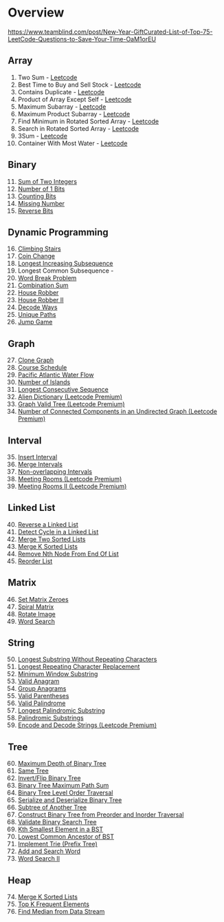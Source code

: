 # Overview

https://www.teamblind.com/post/New-Year-GiftCurated-List-of-Top-75-LeetCode-Questions-to-Save-Your-Time-OaM1orEU

## Array

1. Two Sum - [Leetcode](https://leetcode.com/problems/two-sum/)
1. Best Time to Buy and Sell Stock - [Leetcode](https://leetcode.com/problems/best-time-to-buy-and-sell-stock/)
1. Contains Duplicate - [Leetcode](https://leetcode.com/problems/contains-duplicate/)
1. Product of Array Except Self - [Leetcode](https://leetcode.com/problems/product-of-array-except-self/)
1. Maximum Subarray - [Leetcode](https://leetcode.com/problems/maximum-subarray/)
1. Maximum Product Subarray - [Leetcode](https://leetcode.com/problems/maximum-product-subarray/)
1. Find Minimum in Rotated Sorted Array - [Leetcode](https://leetcode.com/problems/find-minimum-in-rotated-sorted-array/)
1. Search in Rotated Sorted Array - [Leetcode](https://leetcode.com/problems/search-in-rotated-sorted-array/)
1. 3Sum - [Leetcode](https://leetcode.com/problems/3sum/)
1. Container With Most Water - [Leetcode](https://leetcode.com/problems/container-with-most-water/)

## Binary

11. [Sum of Two Integers](https://leetcode.com/problems/sum-of-two-integers/)
12. [Number of 1 Bits](https://leetcode.com/problems/number-of-1-bits/)
13. [Counting Bits](https://leetcode.com/problems/counting-bits/)
14. [Missing Number](https://leetcode.com/problems/missing-number/)
15. [Reverse Bits](https://leetcode.com/problems/reverse-bits/)

## Dynamic Programming

16. [Climbing Stairs](https://leetcode.com/problems/climbing-stairs/)
17. [Coin Change](https://leetcode.com/problems/coin-change/)
18. [Longest Increasing Subsequence](https://leetcode.com/problems/longest-increasing-subsequence/)
19. Longest Common Subsequence -
20. [Word Break Problem](https://leetcode.com/problems/word-break/)
21. [Combination Sum](https://leetcode.com/problems/combination-sum-iv/)
22. [House Robber](https://leetcode.com/problems/house-robber/)
23. [House Robber II](https://leetcode.com/problems/house-robber-ii/)
24. [Decode Ways](https://leetcode.com/problems/decode-ways/)
25. [Unique Paths](https://leetcode.com/problems/unique-paths/)
26. [Jump Game](https://leetcode.com/problems/jump-game/)

## Graph

27. [Clone Graph](https://leetcode.com/problems/clone-graph/)
28. [Course Schedule](https://leetcode.com/problems/course-schedule/)
29. [Pacific Atlantic Water Flow](https://leetcode.com/problems/pacific-atlantic-water-flow/)
30. [Number of Islands](https://leetcode.com/problems/number-of-islands/)
31. [Longest Consecutive Sequence](https://leetcode.com/problems/longest-consecutive-sequence/)
32. [Alien Dictionary (Leetcode Premium)](https://leetcode.com/problems/alien-dictionary/)
33. [Graph Valid Tree (Leetcode Premium)](https://leetcode.com/problems/graph-valid-tree/)
34. [Number of Connected Components in an Undirected Graph (Leetcode Premium)](https://leetcode.com/problems/number-of-connected-components-in-an-undirected-graph/)

## Interval

35. [Insert Interval](https://leetcode.com/problems/insert-interval/)
36. [Merge Intervals](https://leetcode.com/problems/merge-intervals/)
37. [Non-overlapping Intervals](https://leetcode.com/problems/non-overlapping-intervals/)
38. [Meeting Rooms (Leetcode Premium)](https://leetcode.com/problems/meeting-rooms/)
39. [Meeting Rooms II (Leetcode Premium)](https://leetcode.com/problems/meeting-rooms-ii/)

## Linked List

40. [Reverse a Linked List](https://leetcode.com/problems/reverse-linked-list/)
41. [Detect Cycle in a Linked List](https://leetcode.com/problems/linked-list-cycle/)
42. [Merge Two Sorted Lists](https://leetcode.com/problems/merge-two-sorted-lists/)
43. [Merge K Sorted Lists](https://leetcode.com/problems/merge-k-sorted-lists/)
44. [Remove Nth Node From End Of List](https://leetcode.com/problems/remove-nth-node-from-end-of-list/)
45. [Reorder List](https://leetcode.com/problems/reorder-list/)

## Matrix

46. [Set Matrix Zeroes](https://leetcode.com/problems/set-matrix-zeroes/)
47. [Spiral Matrix](https://leetcode.com/problems/spiral-matrix/)
48. [Rotate Image](https://leetcode.com/problems/rotate-image/)
49. [Word Search](https://leetcode.com/problems/word-search/)

## String

50. [Longest Substring Without Repeating Characters](https://leetcode.com/problems/longest-substring-without-repeating-characters/)
51. [Longest Repeating Character Replacement](https://leetcode.com/problems/longest-repeating-character-replacement/)
52. [Minimum Window Substring](https://leetcode.com/problems/minimum-window-substring/)
53. [Valid Anagram](https://leetcode.com/problems/valid-anagram/)
54. [Group Anagrams](https://leetcode.com/problems/group-anagrams/)
55. [Valid Parentheses](https://leetcode.com/problems/valid-parentheses/)
56. [Valid Palindrome](https://leetcode.com/problems/valid-palindrome/)
57. [Longest Palindromic Substring](https://leetcode.com/problems/longest-palindromic-substring/)
58. [Palindromic Substrings](https://leetcode.com/problems/palindromic-substrings/)
59. [Encode and Decode Strings (Leetcode Premium)](https://leetcode.com/problems/encode-and-decode-strings/)

## Tree

60. [Maximum Depth of Binary Tree](https://leetcode.com/problems/maximum-depth-of-binary-tree/)
61. [Same Tree](https://leetcode.com/problems/same-tree/)
62. [Invert/Flip Binary Tree](https://leetcode.com/problems/invert-binary-tree/)
63. [Binary Tree Maximum Path Sum](https://leetcode.com/problems/binary-tree-maximum-path-sum/)
64. [Binary Tree Level Order Traversal](https://leetcode.com/problems/binary-tree-level-order-traversal/)
65. [Serialize and Deserialize Binary Tree](https://leetcode.com/problems/serialize-and-deserialize-binary-tree/)
66. [Subtree of Another Tree](https://leetcode.com/problems/subtree-of-another-tree/)
67. [Construct Binary Tree from Preorder and Inorder Traversal](https://leetcode.com/problems/construct-binary-tree-from-preorder-and-inorder-traversal/)
68. [Validate Binary Search Tree](https://leetcode.com/problems/validate-binary-search-tree/)
69. [Kth Smallest Element in a BST](https://leetcode.com/problems/kth-smallest-element-in-a-bst/)
70. [Lowest Common Ancestor of BST](https://leetcode.com/problems/lowest-common-ancestor-of-a-binary-search-tree/)
71. [Implement Trie (Prefix Tree)](https://leetcode.com/problems/implement-trie-prefix-tree/)
72. [Add and Search Word](https://leetcode.com/problems/add-and-search-word-data-structure-design/)
73. [Word Search II](https://leetcode.com/problems/word-search-ii/)

## Heap

74. [Merge K Sorted Lists](https://leetcode.com/problems/merge-k-sorted-lists/)
75. [Top K Frequent Elements](https://leetcode.com/problems/top-k-frequent-elements/)
76. [Find Median from Data Stream](https://leetcode.com/problems/find-median-from-data-stream/)
